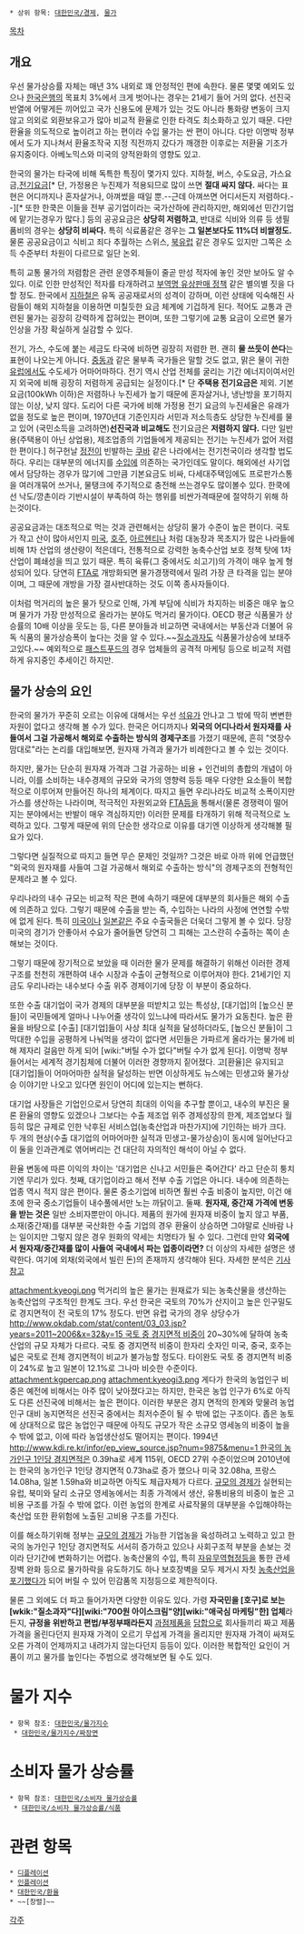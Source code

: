  * 상위 항목: [[대한민국/경제]], [[물가]]

[[목차]]

== 개요 ==
우선 물가상승률 자체는 매년 3% 내외로 꽤 안정적인 편에 속한다. 물론 몇몇 예외도 있으나 [[한국은행]]의 목표치 3%에서 크게 벗어나는 경우는 21세기 들어 거의 없다. 선진국 반열에 어떻게든 끼어있고 국가 신용도에 문제가 있는 것도 아니라 통화량 변동이 크지 않고 의외로 외환보유고가 많아 비교적 환율로 인한 타격도 최소화하고 있기 때문. 다만 환율을 의도적으로 높이려고 하는 편이라 수입 물가는 싼 편이 아니다. 다만 이명박 정부에서 도가 지나쳐서 환율조작국 지정 직전까지 갔다가 깨갱한 이후로는 저환율 기조가 유지중이다. 아베노믹스와 미국의 양적완화의 영향도 있고.

한국의 물가는 타국에 비해 독특한 특징이 몇가지 있다. 지하철, 버스, 수도요금, 가스요금,[[전기요금]][* 단, 가정용은 누진제가 적용되므로 많이 쓰면 '''절대 싸지 않다.''' 싸다는 표현은 어디까지나 혼자살거나, 아껴썼을 때일 뿐.--근데 아껴쓰면 어디서든지 저렴하다.--][* 또한 한쿡은 이들을 전부 공기업이라는 국가산하에 관리하지만, 해외에선 민간기업에 맡기는경우가 많다.] 등의 공공요금은 '''상당히 저렴하고''', 반대로 식비와 의류 등 생필품비의 경우는 '''상당히 비싸다.''' 특히 식료품같은 경우는 '''그 일본보다도 11%더 비쌀정도.''' 물론 공공요금이고 식비고 죄다 추월하는 스위스, [[북유럽]] 같은 경우도 있지만 그쪽은 소득 수준부터 차원이 다르므로 일단 논외.

특히 교통 물가의 저렴함은 관련 운영주체들이 줄곧 만성 적자에 놓인 것만 보아도 알 수 있다. 이로 인한 만성적인 적자를 타개하려고 [[부역명 유상판매 정책]] 같은 별의별 짓을 다 할 정도. 한국에서 [[지하철]]은 유독 공공재로서의 성격이 강하며, 이런 상태에 익숙해진 사람들이 해외 지하철을 이용하면 미칠듯한 요금 체계에 기겁하게 된다. 적어도 교통과 관련된 물가는 굉장히 강력하게 잡혀있는 편이며, 또한 그렇기에 교통 요금이 오르면 물가인상을 가장 확실하게 실감할 수 있다.

전기, 가스, 수도에 붙는 세금도 타국에 비하면 굉장히 저렴한 편. 괜히 '''물 쓰듯이 쓴다'''는 표현이 나오는게 아니다. [[중동]]과 같은 물부족 국가들은 말할 것도 없고, 맑은 물이 귀한 [[유럽]]에서도 수도세가 어마어마하다. 전기 역시 산업 전체를 굴리는 기간 에너지이여서인지 외국에 비해 굉장히 저렴하게 공급되는 실정이다.[* 단 '''주택용 전기요금은''' 제외. 기본요금(100kWh 이하)은 저렴하나 누진세가 높기 때문에 혼자살거나, 냉난방을 포기하지 않는 이상, 낮지 않다. 도리어 다른 국가에 비해 가정용 전기 요금의 누진세율은 유래가 없을 정도로 높은 편이며, 1970년대 기준인지라 서민과 저소득층도 상당한 누진세를 물고 있어 (국민소득을 고려하면)'''선진국과 비교해도''' 전기요금은 '''저렴하지 않다.''' 다만 일반용(주택용이 아닌 상업용), 제조업종의 기업들에게 제공되는 전기는 누진세가 없어 저렴한 편이다.] 허구헌날 [[정전]]이 빈발하는 [[쿠바]] 같은 나라에서는 전기천국이라 생각할 법도 하다. 우리는 대부분의 에너지를 [[수입]]에 의존하는 국가인데도 말이다.
해외에선 사기업에서 담당하는 경우가 많기에 그만큼 기본요금도 비싸, 다세대주택임에도 프로판가스통을 여러개묶어 쓰거나, 물탱크에 주기적으로 충전해 쓰는경우도 많이볼수 있다. 한쿡에선 낙도/깡촌이라 기반시설이 부족하여 하는 행위를 비싼가격때문에 절약하기 위해 하는것이다.

공공요금과는 대조적으로 먹는 것과 관련해서는 상당히 물가 수준이 높은 편이다. 국토가 작고 산이 많아서인지 [[미국]], [[호주]], [[아르헨티나]] 처럼 대농장과 목초지가 많은 나라들에 비해 1차 산업의 생산량이 적은데다, 전통적으로 강력한 농축수산업 보호 정책 탓에 1차 산업이 폐쇄성을 띄고 있기 때문. 특히 육류(그 중에서도 쇠고기)의 가격이 매우 높게 형성되어 있다. 당연히 [[FTA]]로 개방화되면 물가경쟁력에서 밀려 가장 큰 타격을 입는 분야이며, 그 때문에 개방을 가장 결사반대하는 것도 이쪽 종사자들이다.

이처럼 먹거리의 높은 물가 탓으로 인해, 가계 부담에 식비가 차지하는 비중은 매우 높으며 물가가 가장 만성적으로 올라가는 분야도 먹거리 물가이다. OECD 평균 식품물가 상승률의 10배 이상을 웃도는 등, 다른 분야들과 비교하면 국내에서는 부동산과 더불어 유독 식품의 물가상승폭이 높다는 것을 알 수 있다.~~[[질소과자]]도 식품물가상승에 보태주고있다.~~ 예외적으로 [[패스트푸드]]의 경우 업체들의 공격적 마케팅 등으로 비교적 저렴하게 유지중인 추세이긴 하지만.

== 물가 상승의 요인 ==
한국의 물가가 꾸준히 오르는 이유에 대해서는 우선 [[석유]]가 안나고 그 밖에 딱히 변변한 자원이 없다고 생각해 볼 수가 있다. 한국은 어디까지나 '''외국의 어디나라서 원자재를 사들여서 그걸 가공해서 해외로 수출하는 방식의 경제구조'''를 가졌기 때문에, 흔히 "엿장수 맘대로"라는 논리를 대입해보면, 원자재 가격과 물가가 비례한다고 볼 수 있는 것이다.

하지만, 물가는 단순히 원자재 가격과 그걸 가공하는 비용 + 인건비의 총합의 개념이 아니라, 이를 소비하는 내수경제의 규모와 국가의 영향력 등등 매우 다양한 요소들이 복합적으로 이루어져 만들어진 하나의 체계이다. 따지고 들면 우리나라도 비교적 소폭이지만 가스를 생산하는 나라이며, 적극적인 자원외교와 [[FTA]]등을 통해서(물론 경쟁력이 떨어지는 분야에서는 반발이 매우 격심하지만) 이러한 문제를 타개하기 위해 적극적으로 노력하고 있다. 그렇게 때문에 위의 단순한 생각으로 이유를 대기엔 이상하게 생각해볼 필요가 있다. 

그렇다면 실질적으로 따지고 들면 무슨 문제인 것일까? 그것은 바로 아까 위에 언급했던 "외국의 원자재를 사들여 그걸 가공해서 해외로 수출하는 방식"의 경제구조의 전형적인 문제라고 볼 수 있다.

우리나라의 내수 규모는 비교적 작은 편에 속하기 때문에 대부분의 회사들은 해외 수출에 의존하고 있다. 그렇기 때문에 수출을 받는 즉, 수입하는 나라의 사정에 연연할 수밖에 없게 된다. 특히 [[미국]]이나 [[일본]]같은 주요 수출국들은 더욱더 그렇게 볼 수 있다. 당장 미국의 경기가 안좋아서 수요가 줄어들면 당연히 그 피해는 고스란히 수출하는 쪽이 손해보는 것이다. 

그렇기 때문에 장기적으로 보았을 때 이러한 물가 문제를 해결하기 위해선 이러한 경제구조를 천천히 개편하여 내수 시장과 수출이 균형적으로 이루어져야 한다. 21세기인 지금도 우리나라는 내수보다 수출 위주 경제이기에 당장 이 부분이 중요하다.

또한 수출 대기업이 국가 경제의 대부분을 떠받치고 있는 특성상, [대기업]의 [높으신 분들]이 국민들에게 얼마나 나누어줄 생각이 있느냐에 따라서도 물가가 요동친다. 높은 환율을 바탕으로 [수출] [대기업]들이 사상 최대 실적을 달성하더라도, [높으신 분들]이 그 막대한 수입을 공평하게 나눠먹을 생각이 없다면 서민들은 가파르게 올라가는 물가에 비해 제자리 걸음만 하게 되어 [wiki:"버틸 수가 없다"버틸 수가 없게 된다]. 이명박 정부 들어서는 세계적 경기침체에 더불어 이러한 경향까지 짙어졌다. 고[환율]은 유지되고 [대기업]들이 어마어마한 실적을 달성하는 반면 이상하게도 뉴스에는 민생고와 물가상승 이야기만 나오고 있다면 원인이 어디에 있는지는 뻔하다.

대기업 사장들은 기업인으로서 당연히 최대의 이익을 추구할 뿐이고, 내수의 부진은 물론 환율의 영향도 있겠으나 그보다는 수출 제조업 위주 경제성장의 한계, 제조업보다 월등히 많은 규제로 인한 낙후된 서비스업(농축산업과 마찬가지)에 기인하는 바가 크다. 두 개의 현상(수출 대기업의 어마어마한 실적과 민생고-물가상승)이 동시에 일어난다고 이 둘을 인과관계로 엮어버리는 건 대단히 자의적인 해석이 아닐 수 없다.

환율 변동에 따른 이익의 차이는 '대기업은 신나고 서민들은 죽어간다' 라고 단순히 퉁치기엔 무리가 있다. 첫째, 대기업이라고 해서 전부 수출 기업은 아니다. 내수에 의존하는 업종 역시 적지 않은 편이다. 물론 중소기업에 비하면 훨씬 수출 비중이 높지만, 이건 애초에 한국 중소기업들이 내수풀에서만 노는 까닭이고. 둘째. '''원자재, 중간재 가격에 변동을 받는 것은''' 일반 소비자뿐만이 아니다. 제품의 원가에 원자재 비중이 높지 않고 부품, 소재(중간재)를 대부분 국산화한 수출 기업의 경우 환율이 상승하면 그야말로 신바람 나는 일이지만 그렇지 않은 경우 원화의 약세는 치명타가 될 수 있다. 그런데 만약 '''외국에서 원자재/중간재를 많이 사들여 국내에서 파는 업종이라면?''' 더 이상의 자세한 설명은 생략한다. 여기에 외채(외국에서 빌린 돈)의 존재까지 생각해야 된다. 자세한 분석은 [http://www.mt.co.kr/view/mtview.php?type=1&no=2014041016255972798&outlink=1 기사 참고]

attachment:kyeogi.png
먹거리의 높은 물가는 원재료가 되는 농축산물을 생산하는 농축산업의 구조적인 한계도 크다. 우선 한국은 국토의 70%가 산지이고 높은 인구밀도로 경지면적이 전 국토의 17% 정도다. 반면 유럽 국가의 경우 상당수가 [[http://www.okdab.com/stat/content/03_03.jsp?years=2011~2006&x=32&y=15 국토 중 경지면적 비중]]이 20~30%에 달하여 농축산업의 규모 자체가 다르다. 국토 중 경지면적 비중이 한자리 숫자인 미국, 중국, 호주는 넓은 국토로 전체 경지면적이 비교가 불가능할 정도다. 타이완도 국토 중 경지면적 비중이 24%로 높고 일본이 12.1%로 그나마 비슷한 수준이다.
attachment:kgpercap.png
attachment:kyeogi3.png
게다가 한국의 농업인구 비중은 예전에 비해서는 아주 많이 낮아졌다고는 하지만, 한국은 농업 인구가 6%로 아직도 다른 선진국에 비해서는 높은 편이다. 이러한 부분은 경지 면적의 한계와 맞물려 농업인구 대비 농지면적은 선진국 중에서는 최저수준이 될 수 밖에 없는 구조이다. 좁은 농토에 상대적으로 많은 농업인구 때문에 아직도 규모가 작은 소규모 영세농의 비중이 높을 수 밖에 없고, 이에 따라 농업생산성도 떨어지는 편이다. 1994년 [[http://www.kdi.re.kr/infor/ep_view_source.jsp?num=9875&menu=1 한국의 농가인구 1인당 경지면적]]은 0.39ha로 세계 115위, OECD 27위 수준이었으며 2010년에는 한국의 농가인구 1인당 경지면적 0.73ha로 증가 했으나 미국  32.08ha, 프랑스 14.08ha, 일본 1.59ha와 비교하면 아직도 체급자체가 다르다. [[규모의 경제]]가 실현되는 유럽, 북미와 달리 소규모 영세농에서는 최종 가격에서 생산, 유통비용의 비중이 높은 고비용 구조를 가질 수 밖에 없다. 이런 농업의 한계로 사료작물의 대부분을 수입해야하는 축산업 또한 환위험에 노출된 고비용 구조를 가진다. 

이를 해소하기위해 정부는 [[규모의 경제]]가 가능한 기업농을  육성하려고 노력하고 있고 한국의 농가인구 1인당 경지면적도 서서히 증가하고 있으나 사회구조적 부분을 손보는 것이라 단기간에 변화하기는 어렵다. 농축산물의 수입, 특히 [[자유무역협정]]등을 통한 관세장벽 완화 등으로 물가하락을 유도하기도 하나 보호장벽을 모두 제거시 자칫 [[인간임을 포기했다|농축산업을 포기했다]]가 되어 버릴 수 있어 민감품목 지정등으로 제한적이다.

물론 그 외에도  더 파고 들어가자면 다양한 이유도 있다. 가령 '''자국민을 [호구]로 보는 [wkik:"질소과자"다][wiki:"700원 아이스크림"양][wiki:"애국심 마케팅"한] 업체'''라든지, '''규정을 위반하고 편법/부정부패라든지''' [[과점]]제품을 [[담합]]으로 회사들끼리 짜고 제품 가격을 올린다던지 원자재 가격이 오르기 무섭게 가격을 올리지만 원자재 가격이 싸져도 오른 가격이 언제까지고 내려가지 않는다던지 등등이 있다. 이러한 복합적인 요인이 거품이 끼고 물가를 높인다는 주범으로 생각해보면 될 수도 있다.

= 물가 지수 =
 * 항목 참조: [[대한민국/물가지수]]
  * [[대한민국/물가지수/짜장면]]

= 소비자 물가 상승률 =
 * 항목 참조: [[대한민국/소비자 물가상승률]]
  * [[대한민국/소비자 물가상승률/식품]]

= 관련 항목 =
 * [[디플레이션]]
 * [[인플레이션]]
 * [[대한민국/환율]]
 * ~~[창렬]~~

[[각주]]
